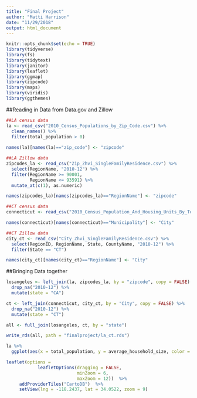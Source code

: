 ```yaml
---
title: "Final Project"
author: "Matti Harrison"
date: "11/29/2018"
output: html_document
---
```


```r
knitr::opts_chunk$set(echo = TRUE)
library(tidyverse)
library(fs)
library(tidytext)
library(janitor)
library(leaflet)
library(ggmap)
library(zipcode)
library(maps)
library(viridis)
library(ggthemes)
```

##Reading in Data from Data.gov and Zillow
```r
##LA census data
la <- read_csv("2010_Census_Populations_by_Zip_Code.csv") %>% 
  clean_names() %>% 
  filter(total_population > 0) 
  
names(la)[names(la)=="zip_code"] <- "zipcode"

##LA Zillow data 
zipcodes_la <- read_csv("Zip_Zhvi_SingleFamilyResidence.csv") %>% 
  select(RegionName, "2010-12") %>% 
  filter(RegionName >= 90001,
         RegionName <= 93591) %>% 
  mutate_at(c(1), as.numeric)

names(zipcodes_la)[names(zipcodes_la)=="RegionName"] <- "zipcode"

##CT census data
connecticut <- read_csv("2010_Census_Population_And_Housing_Units_By_Town.csv")

names(connecticut)[names(connecticut)=="Municipality"] <- "City"

##CT Zillow data 
city_ct <- read_csv("City_Zhvi_SingleFamilyResidence.csv") %>% 
  select(RegionID, RegionName, State, CountyName, "2010-12") %>% 
  filter(State == "CT")

names(city_ct)[names(city_ct)=="RegionName"] <- "City"
```

##Bringing Data together
```r
losangeles <- left_join(la, zipcodes_la, by = "zipcode", copy = FALSE) %>% 
  drop_na("2010-12") %>% 
  mutate(state = "CA")

ct <- left_join(connecticut, city_ct, by = "City", copy = FALSE) %>% 
  drop_na("2010-12") %>% 
  mutate(state = "CT")

all <- full_join(losangeles, ct, by = "state")

write_rds(all, path = "finalproject/la_ct.rds")
```

```r
la %>% 
  ggplot(aes(x = total_population, y = average_household_size, color = median_age)) + geom_point() + labs(title = "Population in LA and Average Household Size, using zipcode data", subtitle = "As people get older they have a smaller household size", x = "Population per Zipcode", y = "Average Household Size", color = "Median Age per Zipode")
```

```r
leaflet(options = 
            leafletOptions(dragging = FALSE,
                           minZoom = 6, 
                           maxZoom = 12))  %>% 
     addProviderTiles("CartoDB")  %>% 
     setView(lng = -118.2437, lat = 34.0522, zoom = 9)
```


